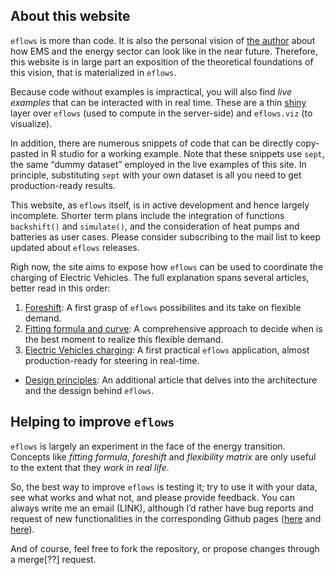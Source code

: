 
## About this website

`eflows` is more than code. It is also the personal vision of [the author](.#author) about how EMS and the energy sector can look like in the near future. Therefore, this website is in large part an exposition of the theoretical foundations of this vision, that is materialized in `eflows`.

Because code without examples is impractical, you will also find *live examples* that can be interacted with in real time. These are a thin [shiny](https://shiny.rstudio.com/) layer over `eflows` (used to compute in the server-side) and `eflows.viz` (to visualize).

In addition, there are numerous snippets of code that can be directly copy-pasted in R studio for a working example. Note that these snippets use `sept`, the same "dummy dataset" employed in the live examples of this site. In principle, substituting `sept` with your own dataset is all you need to get production-ready results. 

This website, as `eflows` itself, is in active development and hence largely incomplete. Shorter term plans include the integration of functions `backshift()` and `simulate()`, and the consideration of heat pumps and batteries as user cases. Please consider subscribing to the mail list to keep updated about `eflows` releases. 

Righ now, the site aims to expose how `eflows` can be used to coordinate the charging of Electric Vehicles. The full explanation spans several articles, better read in this order: 

1. [Foreshift](.#foreshift): A first grasp of `eflows` possibilites and its take on flexible demand.
2. [Fitting formula and curve](.#fitting): A comprehensive approach to decide when is the best moment to realize this flexible demand. 
3. [Electric Vehicles charging](.#ev): A first practical `eflows` application, almost production-ready for steering in real-time. 
- [Design principles](.#principles): An additional article that delves into the architecture and the dessign behind `eflows`.

## Helping to improve `eflows`

`eflows` is largely an experiment in the face of the energy transition. Concepts like *fitting formula*, *foreshift* and *flexibility matrix* are only useful to the extent that they *work in real life*. 

So, the best way to improve `eflows` is testing it; try to use it with your data, see what works and what not, and please provide feedback. You can always write me an email (LINK), although I'd rather have bug reports and request of new functionalities in the corresponding Github pages ([here](https://github.com/cvmartin/eflows/issues) and [here](https://github.com/cvmartin/eflows.viz/issues)). 

And of course, feel free to fork the repository, or propose changes through a merge[??] request.
